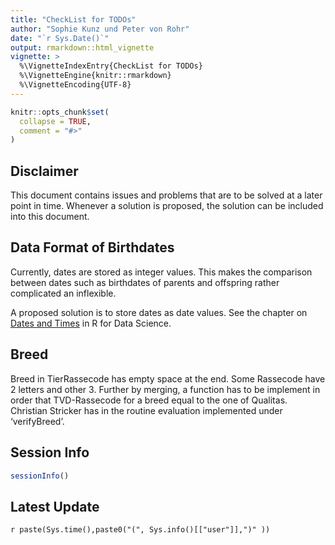 ```yaml
---
title: "CheckList for TODOs"
author: "Sophie Kunz und Peter von Rohr"
date: "`r Sys.Date()`"
output: rmarkdown::html_vignette
vignette: >
  %\VignetteIndexEntry{CheckList for TODOs}
  %\VignetteEngine{knitr::rmarkdown}
  %\VignetteEncoding{UTF-8}
---
```


```r
knitr::opts_chunk$set(
  collapse = TRUE,
  comment = "#>"
)
```


## Disclaimer
This document contains issues and problems that are to be solved at a later point in time. Whenever a solution is proposed, the solution can be included into this document.


## Data Format of Birthdates
Currently, dates are stored as integer values. This makes the comparison between dates such as birthdates of parents and offspring rather complicated an inflexible.

A proposed solution is to store dates as date values. See the chapter on [Dates and Times](http://r4ds.had.co.nz/dates-and-times.html) in R for Data Science.

## Breed
Breed in TierRassecode has empty space at the end. Some Rassecode have 2 letters and other 3.
Further by merging, a function has to be implement in order that TVD-Rassecode for a breed equal to the one of Qualitas. Christian Stricker has in the routine evaluation implemented under 'verifyBreed'.


## Session Info
```r
sessionInfo()
```


## Latest Update
`r paste(Sys.time(),paste0("(", Sys.info()[["user"]],")" ))`
